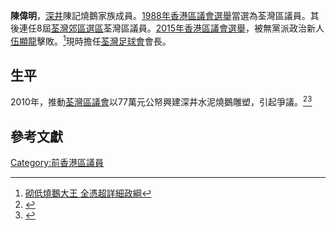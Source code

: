 {{otheruse|陈伟明}}
'''陳偉明'''{{MH}}{{JP}}，[[深井|深井]]陳記燒鵝家族成員。[[1988年香港區議會選舉|1988年香港區議會選舉]]當選為荃灣區議員。其後連任8屆[[荃灣郊區|荃灣郊區選區]]荃灣區議員。[[2015年香港區議會選舉|2015年香港區議會選舉]]，被無黨派政治新人[[伍顯龍|伍顯龍]]擊敗。<ref>[https://hk.appledaily.com/local/20151125/HZ2T7NFQVR5FU7K2HBKJXIA5J4/ 砌低燒鵝大王 全憑超詳細政綱]</ref>現時擔任[[荃灣足球會|荃灣足球會]]會長。

==生平==
2010年，推動[[荃灣區議會|荃灣區議會]]以77萬元公帑興建深井水泥燒鵝雕塑，引起爭議。<ref>{{Cite web |url=http://the-sun.on.cc/cnt/news/20130518/00410_097.html |title=SUN驚奇：區會騎呢工程亂燒公帑 |accessdate=2016-03-09 |archive-date=2017-03-05 |archive-url=https://web.archive.org/web/20170305064521/http://the-sun.on.cc/cnt/news/20130518/00410_097.html |dead-url=no }}</ref><ref>{{Cite web |url=http://hk.apple.nextmedia.com/news/art/20151126/19388509 |title=陳偉明家族申建酒店惹居民反感 |accessdate=2016-03-09 |archive-date=2016-03-17 |archive-url=https://web.archive.org/web/20160317132820/http://hk.apple.nextmedia.com/news/art/20151126/19388509 |dead-url=no }}</ref>

==參考文獻==
{{reflist}}

[[Category:前香港區議員|Category:前香港區議員]]
{{hk-bio-stub}}